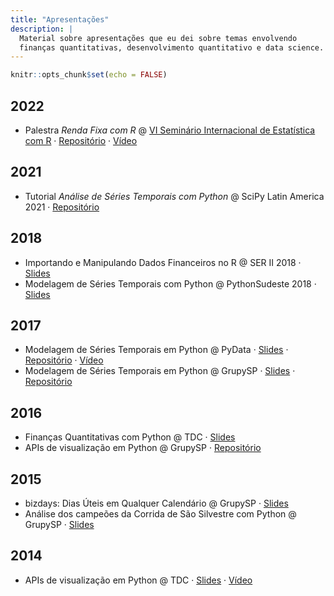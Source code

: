 ```yaml
---
title: "Apresentações"
description: |
  Material sobre apresentações que eu dei sobre temas envolvendo 
  finanças quantitativas, desenvolvimento quantitativo e data science.
---
```


```r
knitr::opts_chunk$set(echo = FALSE)
```

## 2022

- Palestra *Renda Fixa com R* @ [VI Seminário Internacional de Estatística com R](https://ser.uff.br/) &middot; [Repositório](https://github.com/eventoseroficial/Data_and_code/tree/main/Wilson%20Freitas) &middot; [Vídeo](https://youtu.be/eyd1VCAX864?t=9045)

## 2021

- Tutorial *Análise de Séries Temporais com Python* @ SciPy Latin America 2021 &middot; [Repositório](https://github.com/wilsonfreitas/scipyla-2021-tutorial-timeseries)

## 2018

- Importando e Manipulando Dados Financeiros no R @ SER II 2018 &middot; [Slides](https://wilsonfreitas.github.io/slides/ser-maio-2018/index.html)
- Modelagem de Séries Temporais com Python @ PythonSudeste 2018 &middot; [Slides](https://wilsonfreitas.github.io/slides/pythonsudeste-2018/index.html)

## 2017

- Modelagem de Séries Temporais em Python @ PyData &middot; [Slides](https://wilsonfreitas.github.io/slides/pydata-fevereiro-2017/index.html) &middot; [Repositório](https://github.com/wilsonfreitas/pydata-sp-2017-01) &middot; [Vídeo](https://www.youtube.com/watch?v=mo-ccIN4KOY)
- Modelagem de Séries Temporais em Python @ GrupySP &middot; [Slides](https://wilsonfreitas.github.io/slides/grupy-dezembro-2017/index.html) &middot; [Repositório](https://github.com/wilsonfreitas/grupysp-dezembro-2017)

## 2016
- Finanças Quantitativas com Python @ TDC &middot; [Slides](https://www.slideshare.net/wfreitas/finanas-quantitativas-com-python)
- APIs de visualização em Python @ GrupySP &middot; [Repositório](https://github.com/wilsonfreitas/grupysp-abril-2016)

## 2015
- bizdays: Dias Úteis em Qualquer Calendário @ GrupySP &middot; [Slides](https://wilsonfreitas.github.io/slides/grupy-julho-2015/index.html)
- Análise dos campeões da Corrida de São Silvestre com Python @ GrupySP &middot; [Slides](https://www.slideshare.net/wfreitas/analise-dos-campeoes-da-corrida-de-sao-silvestre-com-python)

## 2014
- APIs de visualização em Python @ TDC &middot; [Slides](https://www.slideshare.net/wfreitas/apis-de-visualizacao-em-python) &middot; [Vídeo](https://www.infoq.com/br/presentations/apis-de-visualizacao-em-python)
